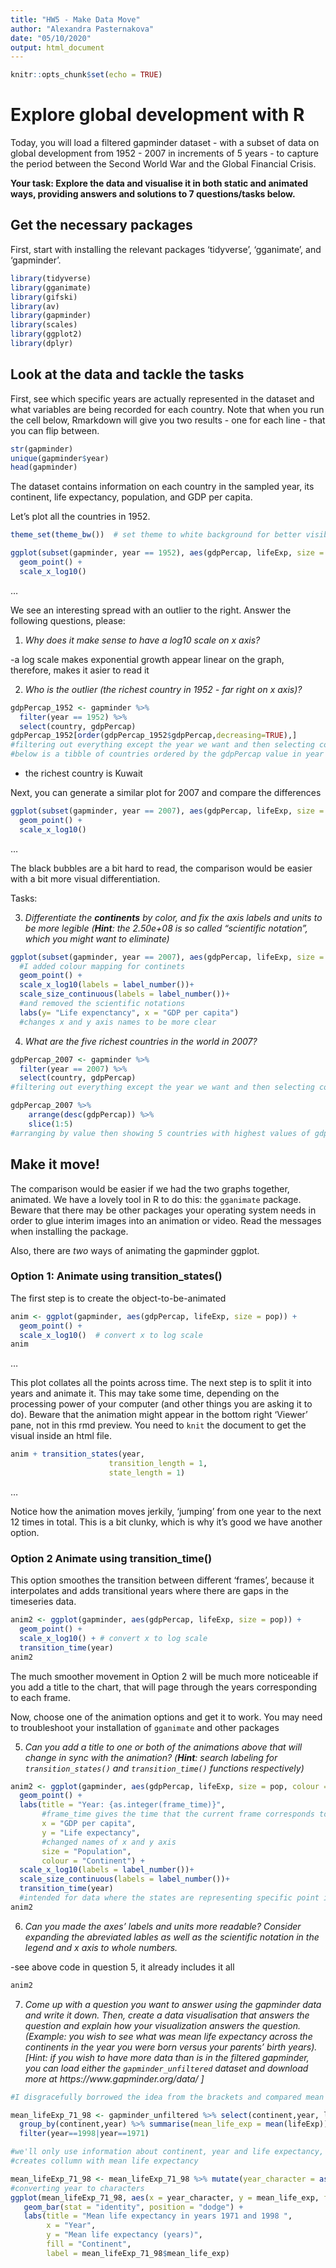 ---
title: "HW5 - Make Data Move"
author: "Alexandra Pasternakova"
date: "05/10/2020"
output: html_document
---

```{r setup, include=FALSE}
knitr::opts_chunk$set(echo = TRUE)
```

#  Explore global development with R
Today, you will load a filtered gapminder dataset -  with a subset of data on global development from 1952 - 2007 in increments of 5 years - to capture the period between the Second World War and the Global Financial Crisis. 

**Your task: Explore the data and visualise it in both static and animated ways, providing answers and solutions to 7 questions/tasks below.**

## Get the necessary packages
First, start with installing the relevant packages 'tidyverse', 'gganimate', and 'gapminder'.

```{r libraries, echo = FALSE}
library(tidyverse)
library(gganimate)
library(gifski)
library(av)
library(gapminder)
library(scales)
library(ggplot2)
library(dplyr)
```

## Look at the data and tackle the tasks
First, see which specific years are actually represented in the dataset and what variables are being recorded for each country. Note that when you run the cell below, Rmarkdown will give you two results - one for each line - that you can flip between.
```{r}
str(gapminder)
unique(gapminder$year)
head(gapminder)
```

The dataset contains information on each country in the sampled year, its continent, life expectancy, population, and GDP per capita.

Let's plot all the countries in 1952.
```{r 1957}
theme_set(theme_bw())  # set theme to white background for better visibility

ggplot(subset(gapminder, year == 1952), aes(gdpPercap, lifeExp, size = pop)) +
  geom_point() +
  scale_x_log10() 
```

...

We see an interesting spread with an outlier to the right. Answer the following questions, please:


1. *Why does it make sense to have a log10 scale on x axis?*

-a log scale makes exponential growth appear linear on the graph, therefore, makes it asier to read it


2. *Who is the outlier (the richest country in 1952 - far right on x axis)?* 

```{r}

gdpPercap_1952 <- gapminder %>% 
  filter(year == 1952) %>% 
  select(country, gdpPercap)
gdpPercap_1952[order(gdpPercap_1952$gdpPercap,decreasing=TRUE),]
#filtering out everything except the year we want and then selecting collumns country and gdp
#below is a tibble of countries ordered by the gdpPercap value in year 1952

```
- the richest country is Kuwait




Next, you can generate a similar plot for 2007 and compare the differences
```{r 2007}
ggplot(subset(gapminder, year == 2007), aes(gdpPercap, lifeExp, size = pop)) +
  geom_point() +
  scale_x_log10() 
```

...

The black bubbles are a bit hard to read, the comparison would be easier with a bit more visual differentiation.

Tasks:

3. *Differentiate the **continents** by color, and fix the axis labels and units to be more legible (**Hint**: the 2.50e+08 is so called "scientific notation", which you might want to eliminate)*

```{r}
ggplot(subset(gapminder, year == 2007), aes(gdpPercap, lifeExp, size = pop, color = continent)) +
  #I added colour mapping for continets
  geom_point() +
  scale_x_log10(labels = label_number())+
  scale_size_continuous(labels = label_number())+
  #and removed the scientific notations  
  labs(y= "Life expenctancy", x = "GDP per capita")
  #changes x and y axis names to be more clear

```

4. *What are the five richest countries in the world in 2007?*

```{r}
gdpPercap_2007 <- gapminder %>% 
  filter(year == 2007) %>% 
  select(country, gdpPercap)
#filtering out everything except the year we want and then selecting collumns country and gdp

gdpPercap_2007 %>%
    arrange(desc(gdpPercap)) %>%
    slice(1:5) 
#arranging by value then showing 5 countries with highest values of gdpPercap

```




##  Make it move!

The comparison would be easier if we had the two graphs together, animated. We have a lovely tool in R to do this: the `gganimate` package. Beware that there may be other packages your operating system needs in order to glue interim images into an animation or video. Read the messages when installing the package.

Also, there are *two* ways of animating the gapminder ggplot.

### Option 1: Animate using transition_states() 

The first step is to create the object-to-be-animated
```{r anim1 start}
anim <- ggplot(gapminder, aes(gdpPercap, lifeExp, size = pop)) +
  geom_point() +
  scale_x_log10()  # convert x to log scale
anim
```

...

This plot collates all the points across time. The next step is to split it into years and animate it. This may take some time, depending on the processing power of your computer (and other things you are asking it to do). Beware that the animation might appear in the bottom right 'Viewer' pane, not in this rmd preview. You need to `knit` the document to get the visual inside an html file.

```{r anim1}
anim + transition_states(year, 
                      transition_length = 1,
                      state_length = 1)

```
...

Notice how the animation moves jerkily, 'jumping' from one year to the next 12 times in total. This is a bit clunky, which is why it's good we have another option. 


### Option 2 Animate using transition_time()
This option smoothes the transition between different 'frames', because it interpolates and adds transitional years where there are gaps in the timeseries data.

```{r anim2}
anim2 <- ggplot(gapminder, aes(gdpPercap, lifeExp, size = pop)) +
  geom_point() +
  scale_x_log10() + # convert x to log scale
  transition_time(year)
anim2
```

The much smoother movement in Option 2 will be much more noticeable if you add a title to the chart, that will page through the years corresponding to each frame.

Now, choose one of the animation options and get it to work. You may need to troubleshoot your installation of `gganimate` and other packages 


5. *Can you add a title to one or both of the animations above that will change* 
 *in sync with the animation?* *(**Hint**: search labeling for `transition_states()` and `transition_time()` functions respectively)*
 
```{r}

anim2 <- ggplot(gapminder, aes(gdpPercap, lifeExp, size = pop, colour = continent)) +
  geom_point() +
  labs(title = "Year: {as.integer(frame_time)}", 
       #frame_time gives the time that the current frame corresponds to
       x = "GDP per capita", 
       y = "Life expectancy", 
       #changed names of x and y axis
       size = "Population", 
       colour = "Continent") +
  scale_x_log10(labels = label_number())+
  scale_size_continuous(labels = label_number())+
  transition_time(year)
  #intended for data where the states are representing specific point in time
anim2

```
 


6. *Can you made the axes' labels and units more readable? Consider expanding the abreviated lables as well as the scientific notation in the legend and x axis to whole numbers.*

-see above code in question 5, it already includes it all
```{r}
anim2
```

7. *Come up with a question you want to answer using the gapminder data and write it down. Then, create a data visualisation that answers the question and explain how your visualization answers the question. (Example: you wish to see what was mean life expectancy across the continents in the year you were born versus your parents' birth years). [Hint: if you wish to have more data than is in the filtered gapminder, you can load either the `gapminder_unfiltered` dataset and download more at https://www.gapminder.org/data/ ]*

```{r}

#I disgracefully borrowed the idea from the brackets and compared mean life expectancy on different continents in years I and my mom were born.

mean_lifeExp_71_98 <- gapminder_unfiltered %>% select(continent,year, lifeExp) %>% 
  group_by(continent,year) %>% summarise(mean_life_exp = mean(lifeExp)) %>%
  filter(year==1998|year==1971) 

#we'll only use information about continent, year and life expectancy, further only the years 1998 and 1971
#creates collumn with mean life expectancy

mean_lifeExp_71_98 <- mean_lifeExp_71_98 %>% mutate(year_character = as.character(year))
#converting year to characters
ggplot(mean_lifeExp_71_98, aes(x = year_character, y = mean_life_exp, fill = continent)) +
   geom_bar(stat = "identity", position = "dodge") +
   labs(title = "Mean life expectancy in years 1971 and 1998 ",
        x = "Year",
        y = "Mean life expectancy (years)",
        fill = "Continent",
        label = mean_lifeExp_71_98$mean_life_exp) 



```
